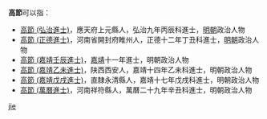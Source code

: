 '''高節'''可以指：
* [[高節_(弘治進士)|高節 (弘治進士)]]，應天府上元縣人，弘治九年丙辰科進士，[[明朝|明朝]]政治人物
* [[高節_(正德進士)|高節 (正德進士)]]，河南省開封府睢州人，正德十二年丁丑科進士，[[明朝|明朝]]政治人物
* [[高節_(嘉靖壬辰進士)|高節 (嘉靖壬辰進士)]]，[[嘉靖|嘉靖]]十一年進士，明朝政治人物
* [[高節_(嘉靖乙未進士)|高節 (嘉靖乙未進士)]]，陕西西安人，嘉靖十四年乙未科進士，明朝政治人物
* [[高節_(嘉靖戊戌進士)|高節 (嘉靖戊戌進士)]]，直隸永清縣人，嘉靖十七年戊戌科進士，明朝政治人物
* [[高節_(萬曆進士)|高節 (萬曆進士)]]，河南祥符縣人，萬曆二十九年辛丑科進士，明朝政治人物
{{disambig}}

[[Category:二字高姓人名消歧义|jie]]
